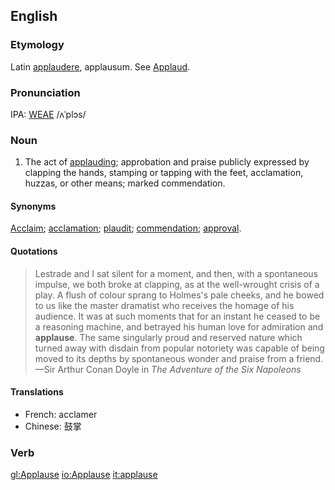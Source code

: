 ==English==
===Etymology===
Latin [[applaudere]], applausum.  See  [[Applaud]].

===Pronunciation===
IPA: [[WEAE]] /ʌˈplɔs/

===Noun===
#The act of [[applauding]]; approbation and praise publicly expressed by clapping the hands, stamping or tapping with the  feet, acclamation, huzzas, or other means; marked  commendation.

====Synonyms====
[[Acclaim]]; [[acclamation]]; [[plaudit]]; [[commendation]]; [[approval]].

<!-- material copied from Webster's Revised Unabridged Dictionary (1913) -->

====Quotations====
<blockquote>
Lestrade and I sat silent for a moment, and then, with a
spontaneous impulse, we both broke at clapping, as at the
well-wrought crisis of a play.  A flush of colour sprang to
Holmes's pale cheeks, and he bowed to us like the master
dramatist who receives the homage of his audience.  It was
at such moments that for an instant he ceased to be a
reasoning machine, and betrayed his human love for admiration
and '''applause'''.  The same singularly proud and reserved nature
which turned away with disdain from popular notoriety was
capable of being moved to its depths by spontaneous wonder
and praise from a friend.
<BR>
&mdash;Sir Arthur Conan Doyle in ''The Adventure of the Six Napoleons''
</blockquote>
====Translations====
*French: acclamer
*Chinese: 鼓掌

===Verb===

[[gl:Applause]]
[[io:Applause]]
[[it:applause]]